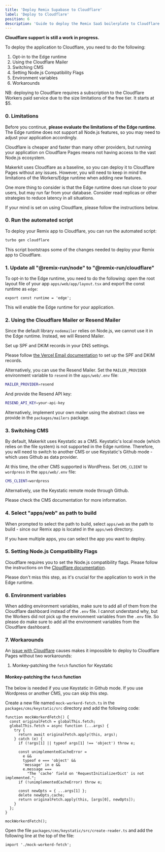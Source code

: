 ```yaml
---
title: 'Deploy Remix Supabase to Cloudflare'
label: 'Deploy to Cloudflare'
position: 6
description: 'Guide to deploy the Remix SaaS boilerplate to Cloudflare Pages.'
---
```


**Cloudflare support is still a work in progress.**

To deploy the application to Cloudflare, you need to do the following:

1. Opt-in to the Edge runtime
2. Using the Cloudflare Mailer
3. Switching CMS
4. Setting Node.js Compatibility Flags
5. Environment variables
6. Workarounds

NB: deploying to Cloudflare requires a subscription to the Cloudflare Workers paid service due to the size limitations of the free tier. It starts at $5.

### 0. Limitations

Before you continue, **please evaluate the limitations of the Edge runtime**. The Edge runtime does not support all Node.js features, so you may need to adjust your application accordingly.

Cloudflare is cheaper and faster than many other providers, but running your application on Cloudflare Pages means not having access to the vast Node.js ecosystem.

Makerkit uses Cloudflare as a baseline, so you can deploy it to Cloudflare Pages without any issues. However, you will need to keep in mind the limitations of the Workers/Edge runtime when adding new features.

One more thing to consider is that the Edge runtime does run close to your users, but may run far from your database. Consider read replicas or other strategies to reduce latency in all situations.

If your mind is set on using Cloudflare, please follow the instructions below.

### 0. Run the automated script

To deploy your Remix app to Cloudflare, you can run the automated script:

```bash
turbo gen cloudflare
```

This script bootstraps some of the changes needed to deploy your Remix app to Cloudflare.

### 1. Update all "@remix-run/node" to "@remix-run/cloudflare"

To opt-in to the Edge runtime, you need to do the following: open the root layout file of your app `apps/web/app/layout.tsx` and export the const runtime as `edge`:

```tsx
export const runtime = 'edge';
```

This will enable the Edge runtime for your application.

### 2. Using the Cloudflare Mailer or Resend Mailer

Since the default library `nodemailer` relies on Node.js, we cannot use it in the Edge runtime. Instead, we will Resend Mailer.

Set up SPF and DKIM records in your DNS settings.

Please follow [the Vercel Email documentation](https://github.com/Sh4yy/vercel-email?tab=readme-ov-file#setup-spf) to set up the SPF and DKIM records.

Alternatively, you can use the Resend Mailer. Set the `MAILER_PROVIDER` environment variable to `resend` in the `apps/web/.env` file:

```bash
MAILER_PROVIDER=resend
```

And provide the Resend API key:

```bash
RESEND_API_KEY=your-api-key
```

Alternatively, implement your own mailer using the abstract class we provide in the `packages/mailers` package.

### 3. Switching CMS

By default, Makerkit uses Keystatic as a CMS. Keystatic's local mode (which relies on the file system) is not supported in the Edge runtime. Therefore, you will need to switch to another CMS or use Keystatic's Github mode - which uses Github as data provider.

At this time, the other CMS supported is WordPress. Set `CMS_CLIENT` to `wordpress` in the `apps/web/.env` file:

```bash
CMS_CLIENT=wordpress
```

Alternatively, use the Keystatic remote mode through Github.

Please check the CMS documentation for more information.

### 4. Select "apps/web" as path to build

When prompted to select the path to build, select `apps/web` as the path to build - since our Remix app is located in the `apps/web` directory.

If you have multiple apps, you can select the app you want to deploy.

### 5. Setting Node.js Compatibility Flags

Cloudflare requires you to set the Node.js compatibility flags. Please follow the instructions on the [Cloudflare documentation](https://developers.cloudflare.com/workers/runtime-apis/nodejs).

Please don't miss this step, as it's crucial for the application to work in the Edge runtime.

### 6. Environment variables

When adding environment variables, make sure to add all of them from the Cloudflare dashboard instead of the `.env` file. I cannot understand why, but the Workers did not pick up the environment variables from the `.env` file. So please do make sure to add all the environment variables from the Cloudflare dashboard.

### 7. Workarounds

An [issue with Cloudflare](https://github.com/cloudflare/workerd/issues/698) causes makes it impossible to deploy to Cloudflare Pages without two workarounds:

1. Monkey-patching the `fetch` function for Keystatic

#### Monkey-patching the `fetch` function

The below is needed if you use Keystatic in Github mode. If you use Wordpress or another CMS, you can skip this step.

Create a new file named `mock-workerd-fetch.ts` in the `packages/cms/keystatic/src` directory and add the following code:

```tsx
function mockWorkerdFetch() {
  const originalFetch = globalThis.fetch;
  globalThis.fetch = async function (...args) {
    try {
      return await originalFetch.apply(this, args);
    } catch (e) {
      if (!args[1] || typeof args[1] !== 'object') throw e;

      const unimplementedCacheError =
        e &&
        typeof e === 'object' &&
        'message' in e &&
        e.message ===
          "The 'cache' field on 'RequestInitializerDict' is not implemented.";
      if (!unimplementedCacheError) throw e;

      const newOpts = { ...args[1] };
      delete newOpts.cache;
      return originalFetch.apply(this, [args[0], newOpts]);
    }
  };
}

mockWorkerdFetch();
```

Open the file `packages/cms/keystatic/src/create-reader.ts` and add the following line at the top of the file:

```tsx
import './mock-workerd-fetch';
```

